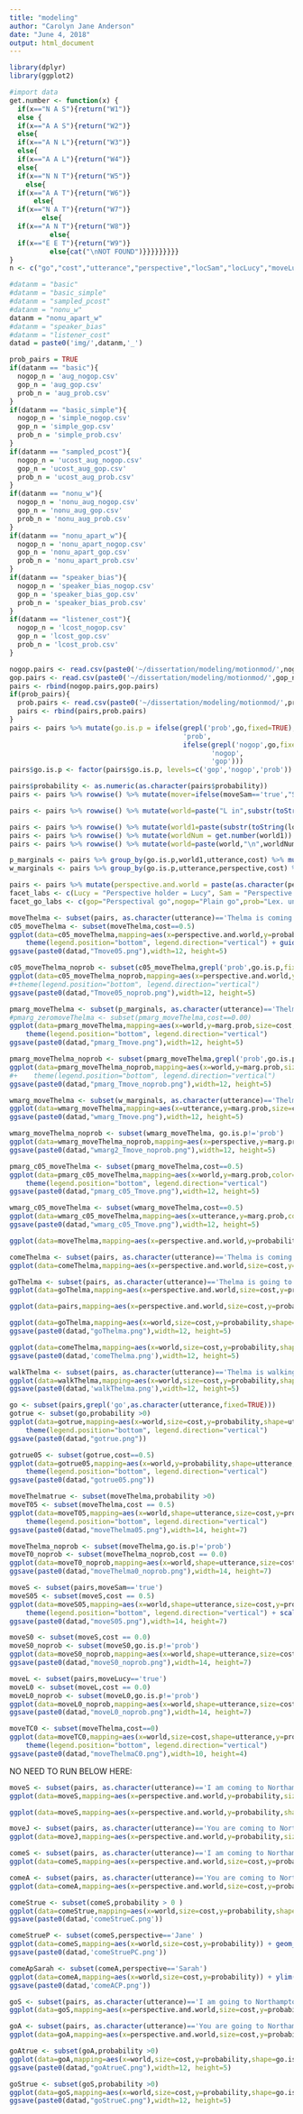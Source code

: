 ```yaml
---
title: "modeling"
author: "Carolyn Jane Anderson"
date: "June 4, 2018"
output: html_document
---
```


```r
library(dplyr)
library(ggplot2)
```

```r
#import data
get.number <- function(x) {
  if(x=="N A S"){return("W1")}
  else {
  if(x=="A A S"){return("W2")}
  else{
  if(x=="A N L"){return("W3")}
  else{
  if(x=="A A L"){return("W4")}
  else{
  if(x=="N N T"){return("W5")}
    else{
  if(x=="A A T"){return("W6")}
      else{
  if(x=="N A T"){return("W7")}
        else{
  if(x=="A N T"){return("W8")}
          else{
  if(x=="E E T"){return("W9")}
          else{cat("\nNOT FOUND")}}}}}}}}}
}
n <- c("go","cost","utterance","perspective","locSam","locLucy","moveLucy", "moveSam","moveThelma","probability")
```

```r
#datanm = "basic"
#datanm = "basic_simple"
#datanm = "sampled_pcost"
#datanm = "nonu_w"
datanm = "nonu_apart_w"
#datanm = "speaker_bias"
#datanm = "listener_cost"
datad = paste0('img/',datanm,'_')
```

```r
prob_pairs = TRUE
if(datanm == "basic"){
  nogop_n = 'aug_nogop.csv'
  gop_n = 'aug_gop.csv'
  prob_n = 'aug_prob.csv'
}
if(datanm == "basic_simple"){
  nogop_n = 'simple_nogop.csv'
  gop_n = 'simple_gop.csv'
  prob_n = 'simple_prob.csv'
}
if(datanm == "sampled_pcost"){
  nogop_n = 'ucost_aug_nogop.csv'
  gop_n = 'ucost_aug_gop.csv'
  prob_n = 'ucost_aug_prob.csv'
}
if(datanm == "nonu_w"){
  nogop_n = 'nonu_aug_nogop.csv'
  gop_n = 'nonu_aug_gop.csv'
  prob_n = 'nonu_aug_prob.csv'
}
if(datanm == "nonu_apart_w"){
  nogop_n = 'nonu_apart_nogop.csv'
  gop_n = 'nonu_apart_gop.csv'
  prob_n = 'nonu_apart_prob.csv'
}
if(datanm == "speaker_bias"){
  nogop_n = 'speaker_bias_nogop.csv'
  gop_n = 'speaker_bias_gop.csv'
  prob_n = 'speaker_bias_prob.csv'
}
if(datanm == "listener_cost"){
  nogop_n = 'lcost_nogop.csv'
  gop_n = 'lcost_gop.csv'
  prob_n = 'lcost_prob.csv'
}
```

```r
nogop.pairs <- read.csv(paste0('~/dissertation/modeling/motionmod/',nogop_n),header=FALSE,col.names=n,comment.char = "#")
gop.pairs <- read.csv(paste0('~/dissertation/modeling/motionmod/',gop_n),header=FALSE,col.names=n,comment.char = "#")
pairs <- rbind(nogop.pairs,gop.pairs)
if(prob_pairs){
  prob.pairs <- read.csv(paste0('~/dissertation/modeling/motionmod/',prob_n),header=FALSE,col.names=n,comment.char = "#")
  pairs <- rbind(pairs,prob.pairs)
}
pairs <- pairs %>% mutate(go.is.p = ifelse(grepl('prob',go,fixed=TRUE),
                                           'prob',
                                           ifelse(grepl('nogop',go,fixed=TRUE),
                                                  'nogop',
                                                  'gop')))
pairs$go.is.p <- factor(pairs$go.is.p, levels=c('gop','nogop','prob'))
```

```r
pairs$probability <- as.numeric(as.character(pairs$probability))
pairs <- pairs %>% rowwise() %>% mutate(mover=ifelse(moveSam=='true',"S",ifelse(moveLucy=='true',"L","T")))

pairs <- pairs %>% rowwise() %>% mutate(world=paste("L in",substr(toString(locLucy),1,1),"\n S in",substr(toString(locSam),1,1)))
```

```r
pairs <- pairs %>% rowwise() %>% mutate(world1=paste(substr(toString(locLucy),1,1),substr(toString(locSam),1,1),substr(toString(mover),1,1)))
pairs <- pairs %>% rowwise() %>% mutate(worldNum = get.number(world1))
pairs <- pairs %>% rowwise() %>% mutate(world=paste(world,"\n",worldNum))
```

```r
p_marginals <- pairs %>% group_by(go.is.p,world1,utterance,cost) %>% mutate(marg.prob = sum(probability))
w_marginals <- pairs %>% group_by(go.is.p,utterance,perspective,cost) %>% mutate(marg.prob = sum(probability))
```

```r
pairs <- pairs %>% mutate(perspective.and.world = paste(as.character(perspective),paste("\n",as.character(world))))
facet_labs <- c(Lucy = "Perspective holder = Lucy", Sam = "Perspective holder = Sam")
facet_go_labs <- c(gop="Perspectival go",nogop="Plain go",prob="Lex. uncertain go")
```


```r
moveThelma <- subset(pairs, as.character(utterance)=='Thelma is coming to Northampton' | as.character(utterance)=='Thelma is going to Northampton' | as.character(utterance)=='Thelma is walking to Northampton')
c05_moveThelma <- subset(moveThelma,cost==0.5)
ggplot(data=c05_moveThelma,mapping=aes(x=perspective.and.world,y=probability,size=cost,shape=utterance,color=utterance)) + geom_point() + facet_wrap(c05_moveThelma$go.is.p, labeller=as_labeller(facet_go_labs)) + ylab("Posterior probability") + xlab("Perspective/world pair")+
    theme(legend.position="bottom", legend.direction="vertical") + guides(size = FALSE)
ggsave(paste0(datad,"Tmove05.png"),width=12, height=5)
```

```r
c05_moveThelma_noprob <- subset(c05_moveThelma,grepl('prob',go.is.p,fixed=TRUE)==FALSE)
ggplot(data=c05_moveThelma_noprob,mapping=aes(x=perspective.and.world,y=probability,size=cost,shape=utterance,color=utterance)) + geom_point() + facet_wrap(c05_moveThelma_noprob$go.is.p, labeller=as_labeller(facet_go_labs)) + guides(size = FALSE) + ylab("Posterior probability") + xlab("Perspective/world pair") 
#+theme(legend.position="bottom", legend.direction="vertical")
ggsave(paste0(datad,"Tmove05_noprob.png"),width=12, height=5)
```

```r
pmarg_moveThelma <- subset(p_marginals, as.character(utterance)=='Thelma is coming to Northampton' | as.character(utterance)=='Thelma is going to Northampton' | as.character(utterance)=='Thelma is walking to Northampton' | as.character(utterance)=='NULL')
#pmarg_zeromoveThelma <- subset(pmarg_moveThelma,cost==0.00)
ggplot(data=pmarg_moveThelma,mapping=aes(x=world,y=marg.prob,size=cost, shape=utterance,color=utterance)) + geom_point() + facet_wrap(pmarg_moveThelma$go.is.p, labeller=as_labeller(facet_go_labs)) + ylab("Marginal posterior probability") + xlab("World")+
    theme(legend.position="bottom", legend.direction="vertical")
ggsave(paste0(datad,"pmarg_Tmove.png"),width=12, height=5)
```

```r
pmarg_moveThelma_noprob <- subset(pmarg_moveThelma,grepl('prob',go.is.p,fixed=TRUE)==FALSE)
ggplot(data=pmarg_moveThelma_noprob,mapping=aes(x=world,y=marg.prob,size=cost, shape=utterance,color=utterance)) + geom_point() + facet_wrap(pmarg_moveThelma_noprob$go.is.p, labeller=as_labeller(facet_go_labs)) + ylab("Marginal posterior probability of world") + xlab("World") 
#+    theme(legend.position="bottom", legend.direction="vertical")
ggsave(paste0(datad,"pmarg_Tmove_noprob.png"),width=12, height=5)
```

```r
wmarg_moveThelma <- subset(w_marginals, as.character(utterance)=='Thelma is coming to Northampton' | as.character(utterance)=='Thelma is going to Northampton' | as.character(utterance)=='Thelma is walking to Northampton' | as.character(utterance)=='NULL')
ggplot(data=wmarg_moveThelma,mapping=aes(x=utterance,y=marg.prob,size=cost,shape=perspective)) + geom_point() + facet_wrap(wmarg_moveThelma$go.is.p, labeller=as_labeller(facet_go_labs))+ theme(axis.text.x = element_text(angle = 90)) + ylab("Marginal posterior probability") + xlab("Utterance")
ggsave(paste0(datad,"wmarg_Tmove.png"),width=12, height=5)
```

```r
wmarg_moveThelma_noprob <- subset(wmarg_moveThelma, go.is.p!='prob')
ggplot(data=wmarg_moveThelma_noprob,mapping=aes(x=perspective,y=marg.prob,size=cost,shape=utterance, color=utterance, group=utterance)) + geom_point(position = position_dodge(width=1)) + facet_wrap(~go.is.p, labeller=as_labeller(facet_go_labs))+ theme(axis.text.x = element_text(angle = 90)) + ylab("Marginal posterior probability of perspective") + xlab("Utterance")
ggsave(paste0(datad,"wmarg2_Tmove_noprob.png"),width=12, height=5)
```

```r
pmarg_c05_moveThelma <- subset(pmarg_moveThelma,cost==0.5)
ggplot(data=pmarg_c05_moveThelma,mapping=aes(x=world,y=marg.prob,color=utterance,shape=utterance)) + geom_point() + facet_wrap(pmarg_c05_moveThelma$go.is.p, labeller=as_labeller(facet_go_labs)) + ylab("Marginal posterior probability") + xlab("World")+
    theme(legend.position="bottom", legend.direction="vertical")
ggsave(paste0(datad,"pmarg_c05_Tmove.png"),width=12, height=5)
```


```r
wmarg_c05_moveThelma <- subset(wmarg_moveThelma,cost==0.5)
ggplot(data=wmarg_c05_moveThelma,mapping=aes(x=utterance,y=marg.prob,color=perspective,shape=perspective)) + geom_point() + facet_wrap(wmarg_c05_moveThelma$go.is.p, labeller=as_labeller(facet_go_labs)) + theme(axis.text.x = element_text(angle = 90)) + ylab("Marginal posterior probability") + xlab("Utterance")
ggsave(paste0(datad,"wmarg_c05_Tmove.png"),width=12, height=5)
```


```r
ggplot(data=moveThelma,mapping=aes(x=perspective.and.world,y=probability,shape=utterance,color=go.is.p)) + geom_point()+ facet_wrap(~cost) + ylab("Posterior probability") + xlab("World/perspective pair")
```

```r
comeThelma <- subset(pairs, as.character(utterance)=='Thelma is coming to Northampton')
ggplot(data=comeThelma,mapping=aes(x=perspective.and.world,size=cost,y=probability)) + geom_point() + facet_wrap(comeThelma$go.is.p, labeller=as_labeller(facet_go_labs)) + ylab("Posterior probability") + xlab("World/perspective pair")
```

```r
goThelma <- subset(pairs, as.character(utterance)=='Thelma is going to Northampton')
ggplot(data=goThelma,mapping=aes(x=perspective.and.world,size=cost,y=probability)) + geom_point()  + facet_wrap(goThelma$go.is.p, labeller=as_labeller(facet_go_labs)) + ylab("Posterior probability") + xlab("World/perspective pair")
```

```r
ggplot(data=pairs,mapping=aes(x=perspective.and.world,size=cost,y=probability)) + geom_point() + facet_wrap(~utterance)  + facet_wrap(pairs$go.is.p, labeller=as_labeller(facet_go_labs)) + ylab("Posterior probability") + xlab("World/perspective pair")
```

```r
ggplot(data=goThelma,mapping=aes(x=world,size=cost,y=probability,shape=go.is.p,color=go.is.p)) + geom_point() +facet_wrap(~perspective,labeller=labeller(perspective = facet_labs)) + ylim(0,0.75) + ggtitle("Thelma is going to Northampton") + xlab("World") + ylab("Joint probability of perspective and world") + labs(size="Perspective cost") + theme(text=element_text(size=16)) 
ggsave(paste0(datad,"goThelma.png"),width=12, height=5)
```

```r
ggplot(data=comeThelma,mapping=aes(x=world,size=cost,y=probability,shape=go.is.p,color=go.is.p)) + geom_point() + ylim(0,0.75) + facet_wrap(~perspective,labeller=labeller(perspective = facet_labs))+ ggtitle("Thelma is coming to Northampton") + xlab("World") + ylab("Joint probability of perspective and world") + labs(size="Perspective cost") + theme(text=element_text(size=16))
ggsave(paste0(datad,'comeThelma.png'),width=12, height=5)
```

```r
walkThelma <- subset(pairs, as.character(utterance)=='Thelma is walking to Northampton')
ggplot(data=walkThelma,mapping=aes(x=world,size=cost,y=probability,shape=go.is.p,color=go.is.p)) + geom_point() + ylim(0,0.75) + facet_wrap(~perspective,labeller=labeller(perspective = facet_labs))+ ggtitle("Thelma is walking to Northampton") + xlab("World") + ylab("Joint probability of perspective and world") + labs(size="Perspective cost") + theme(text=element_text(size=16))
ggsave(paste0(datad,'walkThelma.png'),width=12, height=5)
```


```r
go <- subset(pairs,grepl('go',as.character(utterance,fixed=TRUE)))
gotrue <- subset(go,probability >0)
ggplot(data=gotrue,mapping=aes(x=world,size=cost,y=probability,shape=utterance,color=go.is.p,pattern=go.is.p)) + geom_point()+facet_wrap(~perspective,labeller=labeller(perspective = facet_labs)) + ggtitle("Go sentences") + xlab("World") + ylab("Joint probability of perspective and world") + labs(size="Perspective cost") +
    theme(legend.position="bottom", legend.direction="vertical")
ggsave(paste0(datad,"gotrue.png"))
```
```r
gotrue05 <- subset(gotrue,cost==0.5)
ggplot(data=gotrue05,mapping=aes(x=world,y=probability,shape=utterance,color=go.is.p)) + geom_point() +facet_wrap(~perspective,labeller=labeller(perspective = facet_labs)) + ggtitle("Go sentences") + xlab("World") + ylab("Joint probability of perspective and world")+
    theme(legend.position="bottom", legend.direction="vertical")
ggsave(paste0(datad,"gotrue05.png"))
```

```r
moveThelmatrue <- subset(moveThelma,probability >0)
moveT05 <- subset(moveThelma,cost == 0.5)
ggplot(data=moveT05,mapping=aes(x=world,shape=utterance,size=cost,y=probability,color=go.is.p)) + ylim(0,0.75) + geom_point() +facet_wrap(~perspective,labeller=labeller(perspective = facet_labs)) + ggtitle("Thelma is in motion to Northampton") + xlab("World") + ylab("Joint probability of perspective and world") + labs(shape="Utterance") + guides(size=FALSE) + theme(text=element_text(size=16))+
    theme(legend.position="bottom", legend.direction="vertical")
ggsave(paste0(datad,"moveThelma05.png"),width=14, height=7)
```

```r
moveThelma_noprob <- subset(moveThelma,go.is.p!='prob')
moveT0_noprob <- subset(moveThelma_noprob,cost == 0.0)
ggplot(data=moveT0_noprob,mapping=aes(x=world,shape=utterance,size=cost,y=probability,color=utterance)) + geom_point() +facet_wrap(go.is.p~perspective,labeller=labeller(perspective = facet_labs,go.is.p=facet_go_labs)) + ggtitle("Thelma is in motion to Northampton") + xlab("World") + ylab("Joint probability of perspective and world") + labs(shape="Utterance",color="Utterance") + guides(size=FALSE)
ggsave(paste0(datad,"moveThelma0_noprob.png"),width=14, height=7)
```

```r
moveS <- subset(pairs,moveSam=='true')
moveS05 <- subset(moveS,cost == 0.5)
ggplot(data=moveS05,mapping=aes(x=world,shape=utterance,size=cost,y=probability,color=go.is.p)) + geom_point() +facet_wrap(~perspective,labeller=labeller(perspective = facet_labs)) + ggtitle("I am in motion to Northampton") + xlab("World") + ylab("Posterior probability") + labs(shape="Utterance") + guides(size=FALSE) + theme(text=element_text(size=16))+
    theme(legend.position="bottom", legend.direction="vertical") + scale_color_discrete(name='Go semantics',labels=facet_go_labs)
ggsave(paste0(datad,"moveS05.png"),width=14, height=7)
```

```r
moveS0 <- subset(moveS,cost == 0.0)
moveS0_noprob <- subset(moveS0,go.is.p!='prob')
ggplot(data=moveS0_noprob,mapping=aes(x=world,shape=utterance,size=cost,y=probability,color=utterance)) + geom_point() +facet_wrap(go.is.p~perspective,labeller=labeller(perspective = facet_labs,go.is.p=facet_go_labs)) + ggtitle("I am in motion to Northampton") + xlab("World") + ylab("Posterior probability") + labs(color="Utterance",shape="Utterance") + guides(size=FALSE) + theme(text=element_text(size=16)) 
ggsave(paste0(datad,"moveS0_noprob.png"),width=14, height=7)
```

```r
moveL <- subset(pairs,moveLucy=='true')
moveL0 <- subset(moveL,cost == 0.0)
moveL0_noprob <- subset(moveL0,go.is.p!='prob')
ggplot(data=moveL0_noprob,mapping=aes(x=world,shape=utterance,size=cost,y=probability,color=utterance)) + geom_point() +facet_wrap(go.is.p~perspective,labeller=labeller(perspective = facet_labs,go.is.p=facet_go_labs)) + ggtitle("You are in motion to Northampton") + xlab("World") + ylab("Posterior probability") + labs(color="Utterance",shape="Utterance") + guides(size=FALSE) + theme(text=element_text(size=16))
ggsave(paste0(datad,"moveL0_noprob.png"),width=14, height=7)
```

```r
moveTC0 <- subset(moveThelma,cost==0)
ggplot(data=moveTC0,mapping=aes(x=world,size=cost,shape=utterance,y=probability,color=go.is.p)) + geom_point() + facet_wrap(~perspective,labeller=labeller(perspective = facet_labs)) + ylim(0,0.5) + ggtitle("Thelma is in motion to Northampton") + xlab("World") + ylab("Joint probability of perspective and world") + labs(shape="Utterance",size="Cost") + guides(size=FALSE) + theme(text=element_text(size=12)) +
    theme(legend.position="bottom", legend.direction="vertical")
ggsave(paste0(datad,"moveThelmaC0.png"),width=10, height=4)
```


NO NEED TO RUN BELOW HERE:

```r
moveS <- subset(pairs, as.character(utterance)=='I am coming to Northampton' | as.character(utterance)=='I am going to Northampton' | as.character(utterance)=='I am walking to Northampton')
ggplot(data=moveS,mapping=aes(x=perspective.and.world,y=probability,size=cost,color=utterance)) + facet_wrap(moveS$go.is.p, labeller=as_labeller(c(gop="Perspectival go",nogop="Plain go",prob="Lex. uncertain go"))) + geom_point() 
```

```r
ggplot(data=moveS,mapping=aes(x=perspective.and.world,y=probability,shape=utterance,color=go.is.p)) + geom_point()+ facet_wrap(~cost)
```

```r
moveJ <- subset(pairs, as.character(utterance)=='You are coming to Northampton' | as.character(utterance)=='You are going to Northampton'| as.character(utterance)=='You are walking to Northampton')
ggplot(data=moveJ,mapping=aes(x=perspective.and.world,y=probability,size=cost,color=utterance)) + geom_point() + facet_wrap(moveJ$go.is.p, labeller=as_labeller(c(gop="Perspectival go",nogop="Plain go",prob="Lex. uncertain go")))
```

```r
comeS <- subset(pairs, as.character(utterance)=='I am coming to Northampton')
ggplot(data=comeS,mapping=aes(x=perspective.and.world,size=cost,y=probability)) + geom_point()  + facet_wrap(comeS$go.is.p, labeller=as_labeller(c(gop="Perspectival go",nogop="Plain go",prob="Lex. uncertain go")))
```

```r
comeA <- subset(pairs, as.character(utterance)=='You are coming to Northampton')
ggplot(data=comeA,mapping=aes(x=perspective.and.world,size=cost,y=probability)) + geom_point()  + facet_wrap(comeA$go.is.p, labeller=as_labeller(c(gop="Perspectival go",nogop="Plain go",prob="Lex. uncertain go")))
```

```r
comeStrue <- subset(comeS,probability > 0 )
ggplot(data=comeStrue,mapping=aes(x=world,size=cost,y=probability,shape=go.is.p,color=go.is.p)) + geom_point() + ylim(0,1) + facet_wrap(~perspective,labeller=labeller(perspective = facet_labs))+ ggtitle("I am coming to Northampton") + xlab("World") + ylab("Joint probability of perspective and world") + labs(size="Perspective cost")
ggsave(paste0(datad,'comeStrueC.png'))
```

```r
comeStrueP <- subset(comeS,perspective=='Jane' )
ggplot(data=comeS,mapping=aes(x=world,size=cost,y=probability)) + geom_point() + ylim(0,1) + facet_wrap(~perspective,labeller=labeller(perspective = facet_labs))+ ggtitle("I am coming to Northampton") + xlab("World") + ylab("Joint probability of perspective and world") + labs(size="Perspective cost")  + guides(size=FALSE)
ggsave(paste0(datad,'comeStruePC.png'))
```

```r
comeApSarah <- subset(comeA,perspective=='Sarah')
ggplot(data=comeA,mapping=aes(x=world,size=cost,y=probability)) + ylim(0,1) + geom_point()+facet_wrap(~perspective,labeller=labeller(p = facet_labs))+ ggtitle("You are coming to Northampton") + xlab("World") + ylab("Joint probability of perspective and world") + labs(size="Perspective cost")  + guides(size=FALSE)
ggsave(paste0(datad,'comeACP.png'))
```

```r
goS <- subset(pairs, as.character(utterance)=='I am going to Northampton')
ggplot(data=goS,mapping=aes(x=perspective.and.world,size=cost,y=probability)) + geom_point()  + facet_wrap(goS$go.is.p, labeller=as_labeller(c(gop="Perspectival go",nogop="Plain go",prob="Lex. uncertain go")))
```


```r
goA <- subset(pairs, as.character(utterance)=='You are going to Northampton')
ggplot(data=goA,mapping=aes(x=perspective.and.world,size=cost,y=probability)) + geom_point()  + facet_wrap(goA$go.is.p, labeller=as_labeller(c(gop="Perspectival go",nogop="Plain go",prob="Lex. uncertain go")))
```

```r
goAtrue <- subset(goA,probability >0)
ggplot(data=goA,mapping=aes(x=world,size=cost,y=probability,shape=go.is.p,color=go.is.p)) + geom_point()+facet_wrap(~perspective,labeller=labeller(perspective = facet_labs)) + ylim(0,0.75) + ggtitle("You are going to Northampton") + xlab("World") + ylab("Joint probability of perspective and world") + labs(size="Perspective cost") + theme(text=element_text(size=16)) 
ggsave(paste0(datad,"goAtrueC.png"),width=12, height=5)
```

```r
goStrue <- subset(goS,probability >0)
ggplot(data=goS,mapping=aes(x=world,size=cost,y=probability,shape=go.is.p,color=go.is.p)) + geom_point() +facet_wrap(~perspective,labeller=labeller(perspective = facet_labs)) + ylim(0,0.75) + ggtitle("I am going to Northampton") + xlab("World") + ylab("Joint probability of perspective and world") + labs(size="Perspective cost") + theme(text=element_text(size=16))
ggsave(paste0(datad,"goStrueC.png"),width=12, height=5)
```
